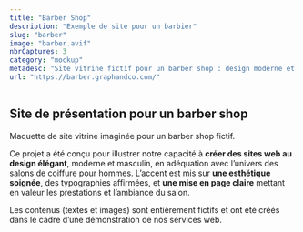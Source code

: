 ```yaml
---
title: "Barber Shop"
description: "Exemple de site pour un barbier"
slug: "barber"
image: "barber.avif"
nbrCaptures: 3
category: "mockup"
metadesc: "Site vitrine fictif pour un barber shop : design moderne et soigné, identité visuelle affirmée, expérience utilisateur fluide. Un projet de démonstration web."
url: "https://barber.graphandco.com/"
---
```


## Site de présentation pour un barber shop

Maquette de site vitrine imaginée pour un barber shop fictif.

Ce projet a été conçu pour illustrer notre capacité à **créer des sites web au design élégant**, moderne et masculin, en adéquation avec l’univers des salons de coiffure pour hommes. L’accent est mis sur **une esthétique soignée**, des typographies affirmées, et **une mise en page claire** mettant en valeur les prestations et l’ambiance du salon.

Les contenus (textes et images) sont entièrement fictifs et ont été créés dans le cadre d’une démonstration de nos services web.
